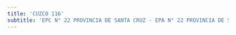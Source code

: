 ```yaml
---
title: 'CUZCO 116'
subtitle: 'EPC N° 22 PROVINCIA DE SANTA CRUZ - EPA N° 22 PROVINCIA DE SANTA CRUZ - JIN B (EPCJC 22/18°)'
---
```



